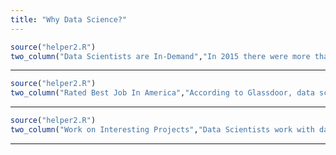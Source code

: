 ```yaml
---
title: "Why Data Science?"
---
```



```r
source("helper2.R")
two_column("Data Scientists are In-Demand","In 2015 there were more than 2.5 million job listings for data scientists and analysts. And, by 2020, 15% growth is projected in the field. With a growing field, there are many jobs available.","./img/why_data_science/growth.png")
```

-----

```r
source("helper2.R")
two_column("Rated Best Job In America","According to Glassdoor, data scientist was the #1 ranked job in 2017. This is because there are many job openings, data scientists tend to earn a good living, and they are generally satisfied with their job.","./img/why_data_science/career2017.png",iside="right")
```

-----

```r
source("helper2.R")
two_column("Work on Interesting Projects","Data Scientists work with data on projects across many different topics. Some work to improve our health, Others help companies make more money. And, others develop apps to help us understand data better. The possibilities are endless. Learning the skills to become a data scientist opens up these possibilities.","./img/why_data_science/dataanalysis.png")
```

-----

